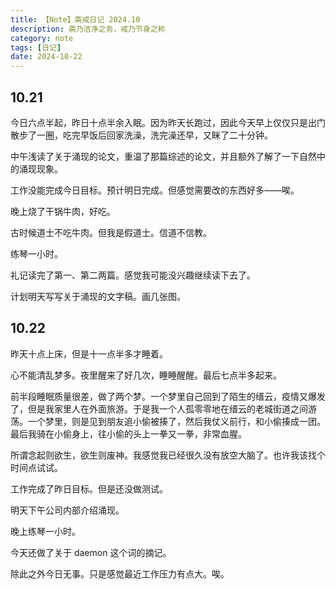 ```yaml
---
title: 【Note】斋戒日记 2024.10
description: 斋乃洁净之务，戒乃节身之称
category: note
tags: [日记]
date: 2024-10-22 
---
```


## 10.21

今日六点半起，昨日十点半余入眠。因为昨天长跑过，因此今天早上仅仅只是出门散步了一圈，吃完早饭后回家洗澡，洗完澡还早，又眯了二十分钟。

中午浅读了关于涌现的论文，重温了那篇综述的论文，并且额外了解了一下自然中的涌现现象。

工作没能完成今日目标。预计明日完成。但感觉需要改的东西好多——唉。

晚上烧了干锅牛肉，好吃。

古时候道士不吃牛肉。但我是假道士。信道不信教。

练琴一小时。

礼记读完了第一、第二两篇。感觉我可能没兴趣继续读下去了。

计划明天写写关于涌现的文字稿。画几张图。

## 10.22

昨天十点上床，但是十一点半多才睡着。

心不能清乱梦多。夜里醒来了好几次，睡睡醒醒。最后七点半多起来。

前半段睡眠质量很差，做了两个梦。一个梦里自己回到了陌生的缙云，疫情又爆发了，但是我家里人在外面旅游。于是我一个人孤零零地在缙云的老城街道之间游荡。一个梦里，则是见到朋友追小偷被揍了，然后我仗义前行，和小偷揍成一团。最后我骑在小偷身上，往小偷的头上一拳又一拳，非常血腥。

所谓念起则欲生，欲生则废神。我感觉我已经很久没有放空大脑了。也许我该找个时间点试试。

工作完成了昨日目标。但是还没做测试。

明天下午公司内部介绍涌现。

晚上练琴一小时。

今天还做了关于 daemon 这个词的摘记。

除此之外今日无事。只是感觉最近工作压力有点大。唉。